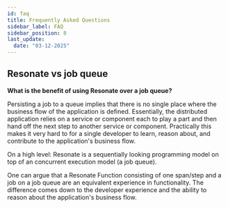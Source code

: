 ```yaml
---
id: faq
title: Frequently Asked Questions
sidebar_label: FAQ
sidebar_position: 8
last_update:
  date: "03-12-2025"
---
```


## Resonate vs job queue

**What is the benefit of using Resonate over a job queue?**

Persisting a job to a queue implies that there is no single place where the business flow of the application is defined.
Essentially, the distributed application relies on a service or component each to play a part and then hand off the next step to another service or component.
Practically this makes it very hard to for a single developer to learn, reason about, and contribute to the application's business flow.

On a high level: Resonate is a sequentially looking programming model on top of an concurrent execution model (a job queue).

One can argue that a Resonate Function consisting of one span/step and a job on a job queue are an equivalent experience in functionality.
The difference comes down to the developer experience and the ability to reason about the application's business flow.
